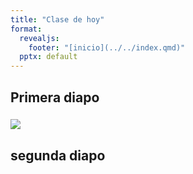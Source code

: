 ```yaml
---
title: "Clase de hoy"
format:
  revealjs:
    footer: "[inicio](../../index.qmd)"
  pptx: default
---
```


## Primera diapo

### ![](img/image.jpg)


## segunda diapo